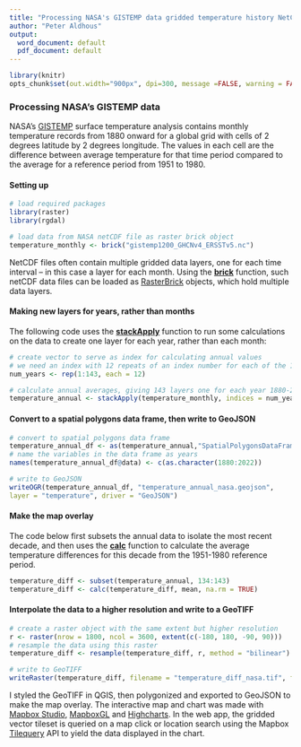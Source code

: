 ```yaml
---
title: "Processing NASA's GISTEMP data gridded temperature history NetCDF files"
author: "Peter Aldhous"
output:
  word_document: default
  pdf_document: default
---
```


```r
library(knitr)
opts_chunk$set(out.width="900px", dpi=300, message =FALSE, warning = FALSE)
```

### Processing NASA's GISTEMP data

NASA's [GISTEMP](https://data.giss.nasa.gov/gistemp/) surface temperature analysis contains monthly temperature records from 1880 onward for a global grid with cells of 2 degrees latitude by 2 degrees longitude. The values in each cell are the difference between average temperature for that time period compared to the average for a reference period from 1951 to 1980.

#### Setting up

```r
# load required packages
library(raster)
library(rgdal)

# load data from NASA netCDF file as raster brick object
temperature_monthly <- brick("gistemp1200_GHCNv4_ERSSTv5.nc")

```

NetCDF files often contain multiple gridded data layers, one for each time interval -- in this case a layer for each month. Using the [**brick**](http://finzi.psych.upenn.edu/library/raster/html/brick.html) function, such netCDF data files can be loaded as [RasterBrick](https://rspatial.org/raster/pkg/2-classes.html#rasterstack-and-rasterbrick) objects, which hold multiple data layers.

#### Making new layers for years, rather than months

The following code uses the [**stackApply**](https://search.r-project.org/library/raster/html/stackApply.html) function to run some calculations on the data to create one layer for each year, rather than each month:

```r
# create vector to serve as index for calculating annual values
# we need an index with 12 repeats of an index number for each of the 143 years in the data
num_years <- rep(1:143, each = 12)

# calculate annual averages, giving 143 layers one for each year 1880-2022 in the data
temperature_annual <- stackApply(temperature_monthly, indices = num_years, fun = mean)
```

#### Convert to a spatial polygons data frame, then write to GeoJSON

```r
# convert to spatial polygons data frame
temperature_annual_df <- as(temperature_annual,"SpatialPolygonsDataFrame")
# name the variables in the data frame as years
names(temperature_annual_df@data) <- c(as.character(1880:2022))

# write to GeoJSON
writeOGR(temperature_annual_df, "temperature_annual_nasa.geojson",
layer = "temperature", driver = "GeoJSON")
```

#### Make the map overlay

The code below first subsets the annual data to isolate the most recent decade, and then uses the [**calc**](https://rspatial.org/raster/spatial/8-rastermanip.html?#calc) function to calculate the average temperature differences for this decade from the 1951-1980 reference period.

```r
temperature_diff <- subset(temperature_annual, 134:143)
temperature_diff <- calc(temperature_diff, mean, na.rm = TRUE) 
```

#### Interpolate the data to a higher resolution and write to a GeoTIFF

```r
# create a raster object with the same extent but higher resolution 
r <- raster(nrow = 1800, ncol = 3600, extent(c(-180, 180, -90, 90))) 
# resample the data using this raster 
temperature_diff <- resample(temperature_diff, r, method = "bilinear")

# write to GeoTIFF
writeRaster(temperature_diff, filename = "temperature_diff_nasa.tif", format = "GTiff", overwrite = TRUE)
```

I styled the GeoTIFF in QGIS, then polygonized and exported to GeoJSON to make the map overlay. The interactive map and chart was made with [Mapbox Studio](https://www.mapbox.com/mapbox-studio), [MapboxGL](https://docs.mapbox.com/mapbox-gl-js/api/) and [Highcharts](https://www.highcharts.com/). In the web app, the gridded vector tileset is queried on a map click or location search using the Mapbox [Tilequery](https://docs.mapbox.com/api/maps/tilequery/) API to yield the data displayed in the chart.
